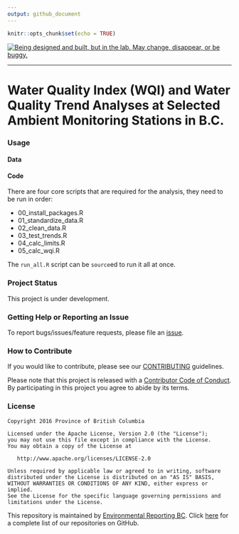 ```yaml
---
output: github_document
---
```


<!-- README.md is generated from README.Rmd. Please edit that file -->

```r
knitr::opts_chunk$set(echo = TRUE)
```

<a rel="Exploration" href="https://github.com/BCDevExchange/docs/blob/master/discussion/projectstates.md"><img alt="Being designed and built, but in the lab. May change, disappear, or be buggy." style="border-width:0" src="http://bcdevexchange.org/badge/2.svg" title="Being designed and built, but in the lab. May change, disappear, or be buggy." /></a>

---

# Water Quality Index (WQI) and Water Quality Trend Analyses at Selected Ambient Monitoring Stations in B.C. 

### Usage

#### Data

#### Code
There are four core scripts that are required for the analysis, they need to be run in order:

- 00_install_packages.R
- 01_standardize_data.R
- 02_clean_data.R
- 03_test_trends.R
- 04_calc_limits.R
- 05_calc_wqi.R

The `run_all.R` script can be `source`ed to run it all at once.

### Project Status
This project is under development.

### Getting Help or Reporting an Issue

To report bugs/issues/feature requests, please file an [issue](https://github.com/bcgov/<repo-name>/issues/).

### How to Contribute

If you would like to contribute, please see our [CONTRIBUTING](CONTRIBUTING.md) guidelines.

Please note that this project is released with a [Contributor Code of Conduct](CODE_OF_CONDUCT.md). By participating in this project you agree to abide by its terms.

### License

    Copyright 2016 Province of British Columbia

    Licensed under the Apache License, Version 2.0 (the "License");
    you may not use this file except in compliance with the License.
    You may obtain a copy of the License at 

       http://www.apache.org/licenses/LICENSE-2.0

    Unless required by applicable law or agreed to in writing, software
    distributed under the License is distributed on an "AS IS" BASIS,
    WITHOUT WARRANTIES OR CONDITIONS OF ANY KIND, either express or implied.
    See the License for the specific language governing permissions and
    limitations under the License.

This repository is maintained by [Environmental Reporting BC](http://www2.gov.bc.ca/gov/content?id=FF80E0B985F245CEA62808414D78C41B). Click [here](https://github.com/bcgov/EnvReportBC-RepoList) for a complete list of our repositories on GitHub.
